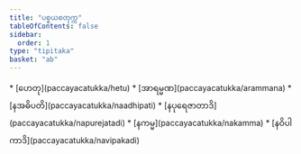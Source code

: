 ```yaml
---
title: "ပစ္စယစတုက္က"
tableOfContents: false
sidebar:
  order: 1
type: "tipitaka"
basket: "ab"
---
```



<DynamicBreadcrumb />



<TableOfContents>
* [ဟေတု](paccayacatukka/hetu)
* [အာရမ္မဏ](paccayacatukka/arammana)
* [နအဓိပတိ](paccayacatukka/naadhipati)
* [နပုရေဇာတာဒိ](paccayacatukka/napurejatadi)
* [နကမ္မ](paccayacatukka/nakamma)
* [နဝိပါကာဒိ](paccayacatukka/navipakadi)
</TableOfContents>